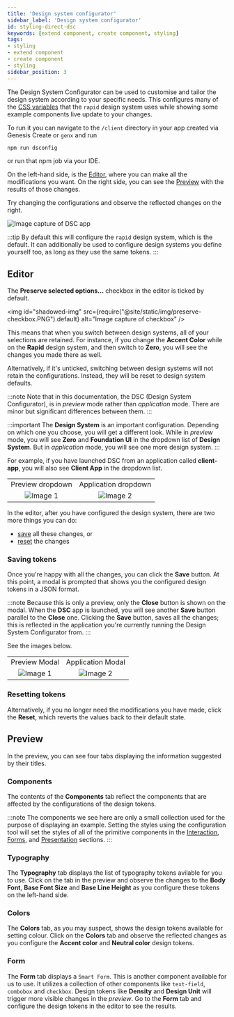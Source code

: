 ```yaml
---
title: 'Design system configurator'
sidebar_label: 'Design system configurator'
id: styling-direct-dsc
keywords: [extend component, create component, styling]
tags:
- styling
- extend component
- create component
- styling
sidebar_position: 3
---
```


The Design System Configurator can be used to customise and tailor the design system according to your specific needs. This
configures many of the [CSS variables](../styling-direct-css-vars/) that the `rapid` design system uses while showing
some example components live update to your changes.


To run it you can navigate to the `/client` directory in your app created via Genesis Create or `genx` and run
```bash
npm run dsconfig
```
or run that npm job via your IDE.

On the left-hand side, is the [Editor](#editor), where you can make all the modifications you want. On the right side, you can see the [Preview](#preview) with the results of those changes.

Try changing the configurations and observe the reflected changes on the right.

<div class="demo-view">
  <img
    id="shadowed-img"
    src={require("@site/static/img/DSC-checkbox.PNG").default}
    alt="Image capture of DSC app"
  />
    <!-- TODO add this back in
  <div>
    <a class="overlay-link" href="/docs/dsc/" target="_blank">
      Launch DSC &#x2197;
    </a>
  </div> -->
</div>

:::tip
By default this will configure the `rapid` design system, which is the default. It can additionally be used to configure design
systems you define yourself too, as long as they use the same tokens.
:::

## Editor

The **Preserve selected options...** checkbox in the editor is ticked by default.

<img
  id="shadowed-img"
  src={require("@site/static/img/preserve-checkbox.PNG").default}
  alt="Image capture of checkbox"
/>

This means that when you switch between design systems, all of your selections are retained.
For instance, if you change the **Accent Color** while on the **Rapid** design system, and then switch to **Zero**, you will see the changes you made there as well.

Alternatively, if it's unticked, switching between design systems will not retain the configurations.
Instead, they will be reset to design system defaults.

:::note
Note that in this documentation, the DSC (Design System Configurator), is in _preview_ mode rather than _application_ mode. There are minor but significant differences between them.
:::

:::important
The **Design System** is an important configuration. Depending on which one you choose, you will get a different look. While in _preview_ mode, you will see **Zero** and **Foundation UI** in the dropdown list of **Design System**. But in _application_ mode, you will see one more design system.
:::

For example, if you have launched DSC from an application called **client-app**, you will also see **Client App** in the dropdown list.

|                                        |                                       |
| :------------------------------------: | :-----------------------------------: |
|            Preview dropdown            |         Application dropdown          |
| ![Image 1](/img/preview_drop_down.PNG) | ![Image 2](/img/custom_drop_down.PNG) |

In the editor, after you have configured the design system, there are two more things you can do:

- [save](#saving-tokens) all these changes, or
- [reset](#resetting-tokens) the changes

### Saving tokens

Once you're happy with all the changes, you can click the **Save** button. At this point, a modal is prompted that shows you the configured design tokens in a JSON format.

:::note
Because this is only a preview, only the **Close** button is shown on the modal. When the **DSC** app is launched, you will see another **Save** button parallel to the **Close** one. Clicking the **Save** button, saves all the changes; this is reflected in the application you're currently running the Design System Configurator from.
:::

See the images below.

|                                  |                                 |
| :------------------------------: | :-----------------------------: |
|          Preview Modal           |        Application Modal        |
| ![Image 1](/img/close_modal.PNG) | ![Image 2](/img/save_modal.PNG) |

### Resetting tokens

Alternatively, if you no longer need the modifications you have made, click the **Reset**, which reverts the values back to their default state.

## Preview

In the preview, you can see four tabs displaying the information suggested by their titles.

### Components

The contents of the **Components** tab reflect the components that are affected by the configurations of the design tokens.

:::note
The components we see here are only a small collection used for the purpose of displaying an example. Setting the styles using the configuration tool will set the styles of all of the primitive components in the [Interaction](../../../interaction/), [Forms](../../../forms/), and [Presentation](../../../presentation/) sections.
:::

### Typography

The **Typography** tab displays the list of typography tokens avilable for you to use. Click on the tab in the preview and observe the changes to the **Body Font**, **Base Font Size** and **Base Line Height** as you configure these tokens on the left-hand side.

### Colors

The **Colors** tab, as you may suspect, shows the design tokens available for setting colour. Click on the **Colors** tab and observe the reflected changes as you configure the **Accent color** and **Neutral color** design tokens.

### Form

The **Form** tab displays a `Smart Form`. This is another component available for us to use. It utilizes a collection of other components like `text-field`, `combobox` and `checkbox`. Design tokens like **Density** and **Design Unit** will trigger more visible changes in the _preview_. Go to the **Form** tab and configure the design tokens in the editor to see the results.
